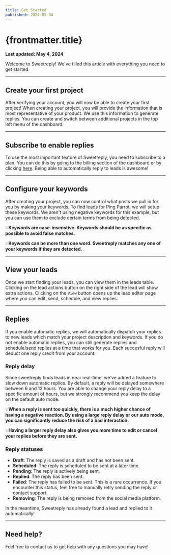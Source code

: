 ```yaml
---
title: Get Started
published: 2024-05-04
---
```




# {frontmatter.title}

**Last updated: May 4, 2024**

Welcome to Sweetreply! We've filled this article with everything you need to get started.

---

## Create your first project

After verifying your account, you will now be able to create your first project! When creating your project, you will provide the information that is most representative of your product. We use this information to generate replies. You can create and switch between additional projects in the top left menu of the dashboard.

<Box mb="sm">
	<ElevatedImage src="/images/get-started/first-project.png" />
</Box>

---

## Subscribe to enable replies

To use the most important feature of Sweetreply, you need to subscribe to a plan. You can do this by going to the billing section of the dashboard or by clicking [here](/billing). Being able to automatically reply to leads is awesome!

---

## Configure your keywords

After creating your project, you can now control what posts we pull in for you by making your keywords. To find leads for Ping Parrot, we will setup these keywords. We aren't using negative keywords for this example, but you can use them to exclude certain terms from being detected.

💡**Keywords are case-insenstive. Keywords should be as specific as possible to avoid false matches.**

💡**Keywords can be more than one word. Sweetreply matches any one of your keywords if they are detected.**

<ElevatedImage src="/images/get-started/settings.png" />

---

## View your leads

Once we start finding your leads, you can view them in the leads table. Clicking on the lead actions button on the right side of the lead will show extra actions. Clicking on the `View` button opens up the lead editor page where you can edit, send, schedule, and view replies.

<ElevatedImage src="/images/get-started/leads.png" />

---

## Replies

If you enable automatic replies, we will automatically dispatch your replies to new leads which match your project description and keywords. If you do not enable automatic replies, you can still generate replies and schedule/send replies at a time that works for you. Each succesful reply will deduct one reply credit from your account.

### Reply delay

Since sweetreply finds leads in near real-time, we've added a feature to slow down automatic replies. By default, a reply will be delayed somewhere between 6 and 12 hours. You are able to change your reply delay to a specific amount of hours, but we strongly recommend you keep the delay on the default auto mode.

💡**When a reply is sent too quickly, there is a much higher chance of having a negative reaction. By using a large reply delay or our auto mode, you can significantly reduce the risk of a bad interaction.**

💡**Having a larger reply delay also gives you more time to edit or cancel your replies before they are sent.**

### Reply statuses

-   **Draft**: The reply is saved as a draft and has not been sent.
-   **Scheduled**: The reply is scheduled to be sent at a later time.
-   **Pending**: The reply is actively being sent.
-   **Replied**: The reply has been sent.
-   **Failed**: The reply has failed to be sent. This is a rare occurrence. If you encounter this status, feel free to manually retry sending the reply or contact support.
-   **Removing**: The reply is being removed from the social media platform.

In the meantime, Sweetreply has already found a lead and replied to it automatically!

<ElevatedImage src="/images/get-started/first-reply.png" />

---

## Need help?

Feel free to contact us to get help with any questions you may have!

<SupportButton />
